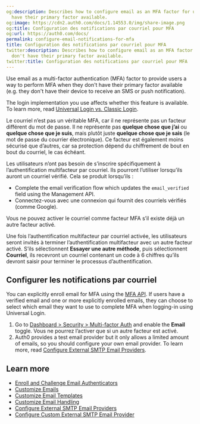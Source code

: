 ```yaml
---
og:description: Describes how to configure email as an MFA factor for users who don't
  have their primary factor available.
og:image: https://cdn2.auth0.com/docs/1.14553.0/img/share-image.png
og:title: Configuration des notifications par courriel pour MFA
og:url: https://auth0.com/docs/
permalink: configure-email-notifications-for-mfa
title: Configuration des notifications par courriel pour MFA
twitter:description: Describes how to configure email as an MFA factor for users who
  don't have their primary factor available.
twitter:title: Configuration des notifications par courriel pour MFA
---
```


Use email as a <Tooltip tip="Multi-factor authentication (MFA): User authentication process that uses a factor in addition to username and password such as a code via SMS." cta="View Glossary" href="/docs/glossary?term=multi-factor+authentication">multi-factor authentication</Tooltip> (MFA) factor to provide users a way to perform MFA when they don't have their primary factor available (e.g. they don't have their device to receive an SMS or push notification).

<Card title="Availability varies by login implementation">

The login implementation you use affects whether this feature is available. To learn more, read [Universal Login vs. Classic Login](/docs/authenticate/login/auth0-universal-login/universal-login-vs-classic-login).

</Card>

Le courriel n’est pas un véritable MFA, car il ne représente pas un facteur différent du mot de passe. Il ne représente pas **quelque chose que j’ai** ou **quelque chose que je suis**, mais plutôt juste **quelque chose que je sais** (le mot de passe du courrier électronique). Ce facteur est également moins sécurisé que d’autres, car sa protection dépend du chiffrement de bout en bout du courriel, le cas échéant.

Les utilisateurs n’ont pas besoin de s’inscrire spécifiquement à l’authentification multifacteur par courriel. Ils pourront l’utiliser lorsqu’ils auront un courriel vérifié. Cela se produit lorsqu’ils :

* Complete the email verification flow which updates the `email_verified` field using the <Tooltip tip="Management API: A product to allow customers to perform administrative tasks." cta="View Glossary" href="/docs/glossary?term=Management+API">Management API</Tooltip>.
* Connectez-vous avec une connexion qui fournit des courriels vérifiés (comme Google).

Vous ne pouvez activer le courriel comme facteur MFA s’il existe déjà un autre facteur activé.

Une fois l’authentification multifacteur par courriel activée, les utilisateurs seront invités à terminer l’authentification multifacteur avec un autre facteur activé. S’ils sélectionnent **Essayer une autre méthode**, puis sélectionnent **Courriel**, ils recevront un courriel contenant un code à 6 chiffres qu’ils devront saisir pour terminer le processus d’authentification.

## Configurer les notifications par courriel

You can explicitly enroll email for MFA using the [MFA API](/docs/secure/multi-factor-authentication/authenticate-using-ropg-flow-with-mfa/enroll-and-challenge-email-authenticators). If users have a verified email and one or more explicitly enrolled emails, they can choose to select which email they want to use to complete MFA when logging-in using <Tooltip tip="Universal Login: Your application redirects to Universal Login, hosted on Auth0's Authorization Server, to verify a user's identity." cta="View Glossary" href="/docs/glossary?term=Universal+Login">Universal Login</Tooltip>.

1. Go to [Dashboard > Security > Multi-factor Auth](https://manage.auth0.com/#/multifactor-auth) and enable the **Email** toggle.
   Vous ne pourrez l’activer que si un autre facteur est activé.
2. Auth0 provides a test email provider but it only allows a limited amount of emails, so you should configure your own email provider. To learn more, read [Configure External SMTP Email Providers](/docs/customize/email/smtp-email-providers).

## Learn more

* [Enroll and Challenge Email Authenticators](/docs/secure/multi-factor-authentication/authenticate-using-ropg-flow-with-mfa/enroll-and-challenge-email-authenticators)
* [Customize Emails](/docs/customize/email)
* [Customize Email Templates](/docs/customize/email/email-templates)
* [Customize Email Handling](/docs/customize/email/manage-email-flow)
* [Configure External SMTP Email Providers](/docs/customize/email/smtp-email-providers)
* [Configure Custom External SMTP Email Provider](/docs/customize/email/smtp-email-providers/configure-custom-external-smtp-email-provider)